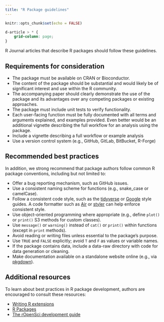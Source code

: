 ```yaml
---
title: "R Package guidelines"
---
```


```r
knitr::opts_chunk$set(echo = FALSE)
```

```css
d-article > * {
    grid-column: page;
}
```

R Journal articles that describe R packages should follow these guidelines.

## Requirements for consideration

* The package must be available on CRAN or Bioconductor.
* The content of the package should be substantial and would likely be of significant interest and use within the R community.
* The accompanying paper should clearly demonstrate the use of the package and its advantages over any competing packages or existing approaches. 
* The package must include unit tests to verify functionality.
* Each user-facing function must be fully documented with all terms and arguments explained, and examples provided. Even better would be an additional vignette describing the full workflow for an analysis using the package. 
* Include a vignette describing a full workflow or example analysis
* Use a version control system (e.g., GitHub, GitLab, BitBucket, R-Forge)

## Recommended best practices

In addition, we strong recommend that package authors follow common R package conventions, including but not limited to:

* Offer a bug reporting mechanism, such as GitHub issues.
* Use a consistent naming scheme for functions (e.g., snake_case or camelCase).  
* Follow a consistent code style, such as the [tidyverse](https://style.tidyverse.org/) or [Google](https://google.github.io/styleguide/Rguide.html) style guides. A code formatter such as [Air](https://posit-dev.github.io/air/) or [styler](https://styler.r-lib.org/) can help enforce consistent style.
* Use object-oriented programming where appropriate (e.g., define `plot()` or `print()` S3 methods for custom classes).  
* Use `message()` or `warning()` instead of `cat()` or `print()` within functions (except in `print` methods).  
* Avoid reading or writing files unless essential to the package's purpose.  
* Use `TRUE` and `FALSE` explicitly; avoid `T` and `F` as values or variable names.  
* If the package contains data, include a data-raw directory with code for data generation or cleaning.  
* Make documentation available on a standalone website online (e.g., via [pkgdown](https://pkgdown.r-lib.org/)).

## Additional resources

To learn about best practices in R package development, authors are encouraged to consult these resources:

* [Writing R extensions](https://cran.r-project.org/doc/manuals/r-devel/R-exts.html)
* [R Packages](https://r-pkgs.org/)
* [The rOpenSci development guide](https://stats-devguide.ropensci.org/)

